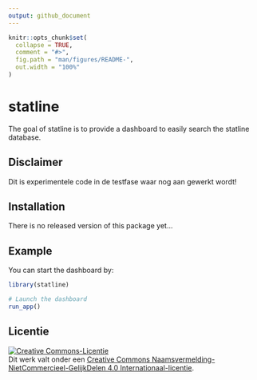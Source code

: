 ```yaml
---
output: github_document
---
```


<!-- README.md is generated from README.Rmd. Please edit that file -->

```r
knitr::opts_chunk$set(
  collapse = TRUE,
  comment = "#>",
  fig.path = "man/figures/README-",
  out.width = "100%"
)
```

# statline

<!-- badges: start -->
<!-- badges: end -->

The goal of statline is to provide a dashboard to easily search the statline 
database.

## Disclaimer

Dit is experimentele code in de testfase waar nog aan gewerkt wordt!

## Installation

There is no released version of this package yet...

## Example

You can start the dashboard by:

```r
library(statline)

# Launch the dashboard
run_app()

```

## Licentie

<a rel="license" href="https://creativecommons.org/licenses/by-nc-sa/4.0/deed.nl"><img alt="Creative Commons-Licentie" style="border-width:0" src="https://i.creativecommons.org/l/by-nc-sa/4.0/88x31.png" /></a><br />Dit
werk valt onder een
<a rel="license" href="https://creativecommons.org/licenses/by-nc-sa/4.0/deed.nl">Creative
Commons Naamsvermelding-NietCommercieel-GelijkDelen 4.0
Internationaal-licentie</a>.
